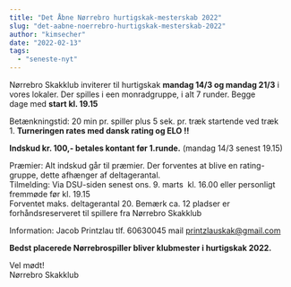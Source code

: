 ```yaml
---
title: "Det Åbne Nørrebro hurtigskak-mesterskab 2022"
slug: "det-aabne-noerrebro-hurtigskak-mesterskab-2022"
author: "kimsecher"
date: "2022-02-13"
tags: 
  - "seneste-nyt"
---
```


Nørrebro Skakklub inviterer til hurtigskak **mandag 14/3 og mandag 21/3** i vores lokaler. Der spilles i een monradgruppe, i alt 7 runder. Begge dage med **start kl. 19.15**

Betænkningstid: 20 min pr. spiller plus 5 sek. pr. træk startende ved træk 1. **Turneringen rates med dansk rating og ELO !!**

**Indskud kr. 100,- betales kontant før 1.runde.** (mandag 14/3 senest 19.15) 

Præmier: Alt indskud går til præmier. Der forventes at blive en rating-gruppe, dette afhænger af deltagerantal.  
Tilmelding: Via DSU-siden senest ons. 9. marts  kl. 16.00 eller personligt fremmøde før kl. 19.15   
Forventet maks. deltagerantal 20. Bemærk ca. 12 pladser er forhåndsreserveret til spillere fra Nørrebro Skakklub

Information: Jacob Printzlau tlf. 60630045 mail [printzlauskak@gmail.com](mailto:printzlauskak@gmail.com)[](mailto:printzlauskak@gmail.comk)

**Bedst placerede Nørrebrospiller bliver klubmester i hurtigskak 2022.**

Vel mødt!  
Nørrebro Skakklub
